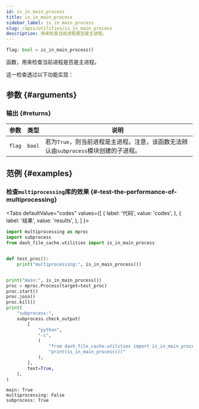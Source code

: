 ```yaml
---
id: is_in_main_process
title: is_in_main_process
sidebar_label: is_in_main_process
slug: /apis/utilities/is_in_main_process
description: 用来检查当前进程是否是主进程。
---
```




<APITopBar type="func" isPrivate={true} source="utilities.is_in_main_process" />

```python
flag: bool = is_in_main_process()
```

函数，用来检查当前进程是否是主进程。

这一检查透过以下功能实现：

<IconLink href="https://docs.python.org/zh-cn/3/library/multiprocessing.html#multiprocessing.parent_process" />

## 参数 {#arguments}

### 输出 {#returns}

|  参数  |  类型  | <center>说明</center>                                                                |
| :----: | :----: | :----------------------------------------------------------------------------------- |
| `flag` | `bool` | 若为`True`，则当前进程是主进程。注意，该函数无法辨认由`subprocess`模块创建的子进程。 |

## 范例 {#examples}

### <IconObjType type="term"/> 检查`multiprocessing`库的效果 {#-test-the-performance-of-multiprocessing}

<Tabs
  defaultValue="codes"
  values={[
    { label: '代码', value: 'codes', },
    { label: '结果', value: 'results', },
  ]
}>

<TabItem value="codes">

```python
import multiprocessing as mproc
import subprocess
from dash_file_cache.utilities import is_in_main_process


def test_proc():
    print("multiprocessing:", is_in_main_process())


print("main:", is_in_main_process())
proc = mproc.Process(target=test_proc)
proc.start()
proc.join()
proc.kill()
print(
    "subprocess:",
    subprocess.check_output(
        [
            "python",
            "-c",
            (
                "from dash_file_cache.utilities import is_in_main_process;"
                "print(is_in_main_process())"
            ),
        ],
        text=True,
    ),
)
```

</TabItem>

<TabItem value="results">

```shell
main: True
multiprocessing: False
subprocess: True
```

</TabItem>

</Tabs>
